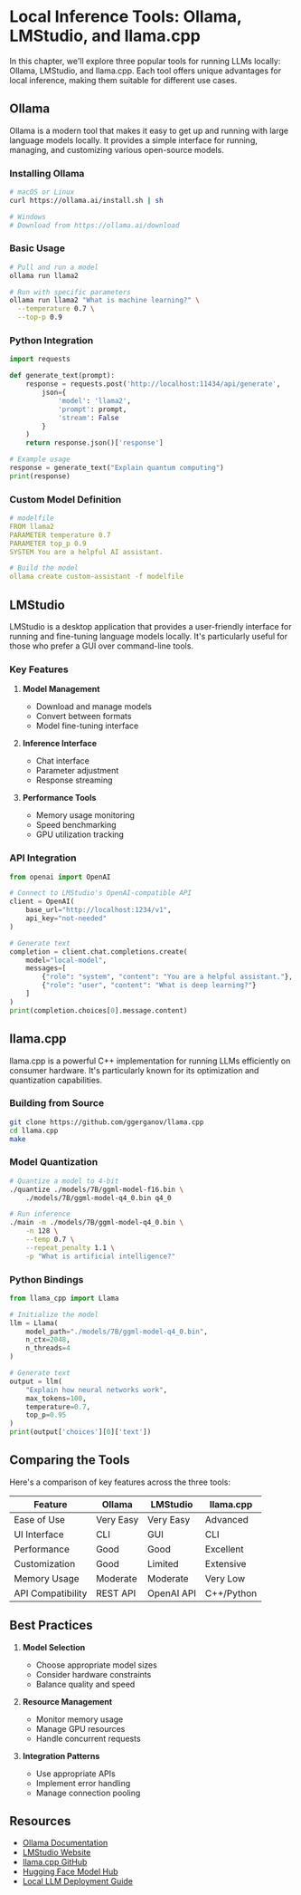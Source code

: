 # Local Inference Tools: Ollama, LMStudio, and llama.cpp

In this chapter, we'll explore three popular tools for running LLMs locally: Ollama, LMStudio, and llama.cpp. Each tool offers unique advantages for local inference, making them suitable for different use cases.

## Ollama

Ollama is a modern tool that makes it easy to get up and running with large language models locally. It provides a simple interface for running, managing, and customizing various open-source models.

### Installing Ollama

```bash
# macOS or Linux
curl https://ollama.ai/install.sh | sh

# Windows
# Download from https://ollama.ai/download
```

### Basic Usage

```bash
# Pull and run a model
ollama run llama2

# Run with specific parameters
ollama run llama2 "What is machine learning?" \
  --temperature 0.7 \
  --top-p 0.9
```

### Python Integration

```python
import requests

def generate_text(prompt):
    response = requests.post('http://localhost:11434/api/generate',
        json={
            'model': 'llama2',
            'prompt': prompt,
            'stream': False
        }
    )
    return response.json()['response']

# Example usage
response = generate_text("Explain quantum computing")
print(response)
```

### Custom Model Definition

```yaml
# modelfile
FROM llama2
PARAMETER temperature 0.7
PARAMETER top_p 0.9
SYSTEM You are a helpful AI assistant.

# Build the model
ollama create custom-assistant -f modelfile
```

## LMStudio

LMStudio is a desktop application that provides a user-friendly interface for running and fine-tuning language models locally. It's particularly useful for those who prefer a GUI over command-line tools.

### Key Features

1. **Model Management**
   - Download and manage models
   - Convert between formats
   - Model fine-tuning interface

2. **Inference Interface**
   - Chat interface
   - Parameter adjustment
   - Response streaming

3. **Performance Tools**
   - Memory usage monitoring
   - Speed benchmarking
   - GPU utilization tracking

### API Integration

```python
from openai import OpenAI

# Connect to LMStudio's OpenAI-compatible API
client = OpenAI(
    base_url="http://localhost:1234/v1",
    api_key="not-needed"
)

# Generate text
completion = client.chat.completions.create(
    model="local-model",
    messages=[
        {"role": "system", "content": "You are a helpful assistant."},
        {"role": "user", "content": "What is deep learning?"}
    ]
)
print(completion.choices[0].message.content)
```

## llama.cpp

llama.cpp is a powerful C++ implementation for running LLMs efficiently on consumer hardware. It's particularly known for its optimization and quantization capabilities.

### Building from Source

```bash
git clone https://github.com/ggerganov/llama.cpp
cd llama.cpp
make
```

### Model Quantization

```bash
# Quantize a model to 4-bit
./quantize ./models/7B/ggml-model-f16.bin \
    ./models/7B/ggml-model-q4_0.bin q4_0

# Run inference
./main -m ./models/7B/ggml-model-q4_0.bin \
    -n 128 \
    --temp 0.7 \
    --repeat_penalty 1.1 \
    -p "What is artificial intelligence?"
```

### Python Bindings

```python
from llama_cpp import Llama

# Initialize the model
llm = Llama(
    model_path="./models/7B/ggml-model-q4_0.bin",
    n_ctx=2048,
    n_threads=4
)

# Generate text
output = llm(
    "Explain how neural networks work",
    max_tokens=100,
    temperature=0.7,
    top_p=0.95
)
print(output['choices'][0]['text'])
```

## Comparing the Tools

Here's a comparison of key features across the three tools:

| Feature | Ollama | LMStudio | llama.cpp |
|---------|---------|-----------|-----------|
| Ease of Use | Very Easy | Very Easy | Advanced |
| UI Interface | CLI | GUI | CLI |
| Performance | Good | Good | Excellent |
| Customization | Good | Limited | Extensive |
| Memory Usage | Moderate | Moderate | Very Low |
| API Compatibility | REST API | OpenAI API | C++/Python |

## Best Practices

1. **Model Selection**
   - Choose appropriate model sizes
   - Consider hardware constraints
   - Balance quality and speed

2. **Resource Management**
   - Monitor memory usage
   - Manage GPU resources
   - Handle concurrent requests

3. **Integration Patterns**
   - Use appropriate APIs
   - Implement error handling
   - Manage connection pooling

## Resources

- [Ollama Documentation](https://ollama.ai/docs)
- [LMStudio Website](https://lmstudio.ai)
- [llama.cpp GitHub](https://github.com/ggerganov/llama.cpp)
- [Hugging Face Model Hub](https://huggingface.co/models)
- [Local LLM Deployment Guide](https://huggingface.co/docs/transformers/installation) 